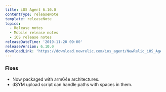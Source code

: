 ```yaml
---
title: iOS Agent 6.10.0
contentType: releaseNote
template: releaseNote
topics:
  - Release notes
  - Mobile release notes
  - iOS release notes
releaseDateTime: '2019-11-20 09:00'
releaseVersion: 6.10.0
downloadLink: 'https://download.newrelic.com/ios_agent/NewRelic_iOS_Agent_6.10.0.zip'
---
```


### Fixes

* Now packaged with arm64e architectures.
* dSYM upload script can handle paths with spaces in them.
